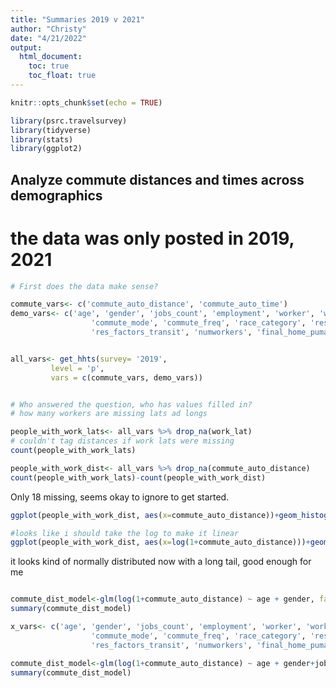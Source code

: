 ```yaml
---
title: "Summaries 2019 v 2021"
author: "Christy"
date: "4/21/2022"
output: 
  html_document:
    toc: true
    toc_float: true
---
```


```r
knitr::opts_chunk$set(echo = TRUE)
```

```r
library(psrc.travelsurvey)
library(tidyverse)
library(stats)
library(ggplot2)

```



## Analyze commute distances and times across demographics
# the data was only posted in 2019, 2021

```r
# First does the data make sense?

commute_vars<- c('commute_auto_distance', 'commute_auto_time')
demo_vars<- c('age', 'gender', 'jobs_count', 'employment', 'worker', 'workplace', 'vehicle_count',
                  'commute_mode', 'commute_freq', 'race_category', 'res_factors_30min', 'res_factors_afford', 'res_factors_school', 'work_lat', 'work_lng', 'res_factors_hwy',
                  'res_factors_transit', 'numworkers', 'final_home_puma10', 'hhsize', 'lifecycle', 'hhincome_broad', 'car_share', 'rent_own', 'res_dur', 'res_type', 'broadband' , 'prev_res_factors_more_space' )


all_vars<- get_hhts(survey= '2019',
         level = 'p',
         vars = c(commute_vars, demo_vars))



```

```r
# Who answered the question, who has values filled in?
# how many workers are missing lats ad longs

people_with_work_lats<- all_vars %>% drop_na(work_lat)
# couldn't tag distances if work lats were missing
count(people_with_work_lats)

```
```r
people_with_work_dist<- all_vars %>% drop_na(commute_auto_distance)
count(people_with_work_lats)-count(people_with_work_dist)
```
Only 18 missing, seems okay to ignore to get started.
```r
ggplot(people_with_work_dist, aes(x=commute_auto_distance))+geom_histogram(binwidth=2)+xlim(0.001, 100)
```

```r
#looks like i should take the log to make it linear
ggplot(people_with_work_dist, aes(x=log(1+commute_auto_distance)))+geom_histogram(binwidth=.2)+xlim(0.001, 15)

```
it looks kind of normally distributed now with a long tail, good enough for me
```r



```

```r
commute_dist_model<-glm(log(1+commute_auto_distance) ~ age + gender, family =gaussian, data=people_with_work_dist)
summary(commute_dist_model)
```
```r
x_vars<- c('age', 'gender', 'jobs_count', 'employment', 'worker', 'workplace', 'vehicle_count',
                  'commute_mode', 'commute_freq', 'race_category', 'res_factors_30min', 'res_factors_afford', 'res_factors_school', 'res_factors_hwy',
                  'res_factors_transit', 'numworkers', 'final_home_puma10', 'hhsize', 'lifecycle', 'hhincome_broad', 'car_share', 'rent_own', 'res_dur', 'res_type', 'broadband' , 'prev_res_factors_more_space' )

commute_dist_model<-glm(log(1+commute_auto_distance) ~ age + gender+jobs_count+worker+vehicle_count, family =gaussian, data=people_with_work_dist)
summary(commute_dist_model)
```

